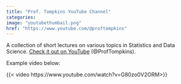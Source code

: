 ```yaml
---
title: "Prof. Tompkins YouTube Channel"
categories:
image: "youtubethumbail.png"
href: "https://www.youtube.com/@proftompkins"
---
```


A collection of short lectures on various topics in Statistics and Data Science. [Check it out on YouTube](https://www.youtube.com/@proftompkins) (\@ProfTompkins).

Example video below:

{{< video https://www.youtube.com/watch?v=G80zo0V2ORM>}}
